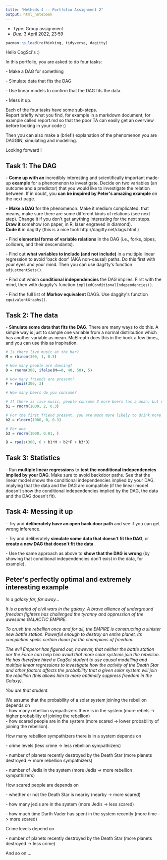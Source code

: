 ---
title: "Methods 4 -- Portfolio Assignment 2"
output: html_notebook
---

- *Type:* Group assignment
- *Due:* 3 April 2022, 23:59

```{r}
pacman::p_load(rethinking, tidyverse, dagitty)
```


Hello CogSci\'s :)

In this portfolio, you are asked to do four tasks:

\- Make a DAG for something

\- Simulate data that fits the DAG

\- Use linear models to confirm that the DAG fits the data

\- Mess it up.

Each of the four tasks have some sub-steps.\
Report briefly what you find, for example in a markdown document, for
example called report.md so that the poor TA can easily get an overview
before looking in your code :)

Then you can also make a (brief!) explanation of the phenomenon you are
DAGGIN, simulating and modelling.

Looking forward !

## Task 1: The DAG

\- **Come up with an** incredibly interesting and scientifically
important made-up **example** for a phenomenon to investigate. Decide on
two variables (an outcome and a predictor) that you would like to
investigate the relation between. If in doubt, you **can be inspired by
Peter\'s amazing example** on the next page.

\- **Make a DAG** for the phenomenon. Make it medium complicated: that
means, make sure there are some different kinds of relations (see next
step). Change it if you don\'t get anything interesting for the next
steps.\
**Draw it** somehow (on paper, in R, laser engraved in diamond).\
**Code it** in dagitty (this is a nice tool:
http://dagitty.net/dags.html )

\- Find **elemental forms of variable relations** in the DAG
(i.e., forks, pipes, colliders, and their descendants).

\- Find out **what variables to include (and not include)** in a
multiple linear regression to avoid \'back door\' (AKA non-causal)
paths. Do this first with your eyes and your mind. Then you can use
dagitty\'s function `adjustmentSets()`.

\- Find out which **conditional independencies** the DAG implies. First
with the mind, then with daggity\'s function
`impliedConditionalIndependencies()`.

\- Find the full list of **Markov equivalent** DAGS. Use daggity\'s
function `equivalentGraphs()`.

## Task 2: The data

\- **Simulate some data that fits the DAG.** There are many ways to do
this. A simple way is just to sample one variable from a normal
distribution which has another variable as mean. McElreath does this in
the book a few times, and you can use this as inspiration.

```{r}
# Is there live music at the bar?
M = rbinom(300, 1, 0.5)

# How many people are dancing?
D = rnorm(300, ifelse(M==0, 40, 50), 5)

# How many friends are present?
F = rpois(300, 3)

# How many beers do you consume?

# If there is live music, people consume 2 more beers (as a mean, but normally distributed)
b1 = rnorm(1000, 2, 0.3)

# For the first friend present, you are much more likely to drink more beers then for the second (and so on), we use a lognorm
b2 = rlnorm(1000, 0, 0.3)

# For one 
b3 = rnorm(1000, 0.01, )

B = rpois(300, 6 + b1*M + b2*F + b3*D)
```


## Task 3: Statistics

\- Run **multiple linear regression**s to **test the conditional
independencies** **implied by your DAG**. Make sure to avoid backdoor
paths. See that the linear model shows the conditional independencies
implied by your DAG, implying that the data and the DAG are compatible
(if the linear model doesn\'t show the conditional independencies
implied by the DAG, the data and the DAG doesn\'t fit).

## Task 4: Messing it up

\- Try and **deliberately have an open back door path** and see if you
can get wrong inference.

\- Try and deliberately **simulate some data that doesn\'t fit the
DAG**, or **create a new DAG that doesn\'t fit the data**.

\- Use the same approach as above to **show that the DAG is wrong** (by
showing that conditional independencies don\'t exist in the data, for
example).

## Peter\'s perfectly optimal and extremely interesting example

*In a galaxy far, far away\...*

*It is a period of civil wars in the galaxy. A brave alliance of
underground freedom fighters has challenged the tyranny and oppression
of the awesome GALACTIC EMPIRE.*

*To crush the rebellion once and for all, the EMPIRE is constructing a
sinister new battle station. Powerful enough to destroy an entire
planet, its completion spells certain doom for the champions of
freedom.*

*The evil Emperor has figured out, however, that neither the battle
station nor the Force can help him avoid that more solar systems join
the rebellion. He has therefore hired a CogSci student to use causal
modelling and multiple linear regressions to investigate how the
activity of the Death Star and other factors affects the probability
that a given solar system will join the rebellion (this allows him to
more optimally suppress freedom in the Galaxy).*

*You are that student.*

We assume that the probability of a solar system joining the rebellion depends on\
- how many rebellion sympathizers there is in the system (more rebels
-\> higher probability of joining the rebellion)\
- how scared people are in the system (more scared -\> lower probability
of joining the rebellion).

How many rebellion sympathizers there is in a system depends on

\- crime levels (less crime -\> less rebellion sympathizers)

\- number of planets recently destroyed by the Death Star (more planets
destroyed -\> more rebellion sympathizers)

\- number of Jedis in the system (more Jedis -\> more rebellion
sympathizers)

How scared people are depends on

\- whether or not the Death Star is nearby (nearby -\> more scared)

\- how many jedis are in the system (more Jedis -\> less scared)

\- how much time Darth Vader has spent in the system recently (more time
-\> more scared)

Crime levels depend on

\- number of planets recently destroyed by the Death Star (more planets
destroyed -\> less crime)

And so on\....

